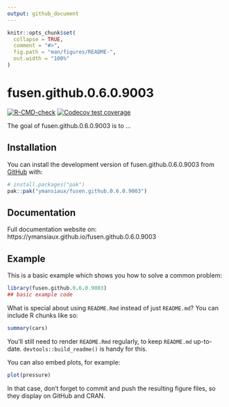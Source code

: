 ```yaml
---
output: github_document
---
```


<!-- README.md is generated from README.Rmd. Please edit that file -->

```r
knitr::opts_chunk$set(
  collapse = TRUE,
  comment = "#>",
  fig.path = "man/figures/README-",
  out.width = "100%"
)
```

# fusen.github.0.6.0.9003

<!-- badges: start -->
[![R-CMD-check](https://github.com/ymansiaux/fusen.github.0.6.0.9003/actions/workflows/R-CMD-check.yaml/badge.svg)](https://github.com/ymansiaux/fusen.github.0.6.0.9003/actions/workflows/R-CMD-check.yaml)
[![Codecov test coverage](https://codecov.io/gh/ymansiaux/fusen.github.0.6.0.9003/graph/badge.svg)](https://app.codecov.io/gh/ymansiaux/fusen.github.0.6.0.9003)
<!-- badges: end -->

The goal of fusen.github.0.6.0.9003 is to ...

## Installation

You can install the development version of fusen.github.0.6.0.9003 from [GitHub](https://github.com/) with:

``` r
# install.packages("pak")
pak::pak("ymansiaux/fusen.github.0.6.0.9003")
```

## Documentation

Full documentation website on: https://ymansiaux.github.io/fusen.github.0.6.0.9003

## Example

This is a basic example which shows you how to solve a common problem:

```r
library(fusen.github.0.6.0.9003)
## basic example code
```

What is special about using `README.Rmd` instead of just `README.md`? You can include R chunks like so:

```r
summary(cars)
```

You'll still need to render `README.Rmd` regularly, to keep `README.md` up-to-date. `devtools::build_readme()` is handy for this.

You can also embed plots, for example:

```r
plot(pressure)
```

In that case, don't forget to commit and push the resulting figure files, so they display on GitHub and CRAN.
